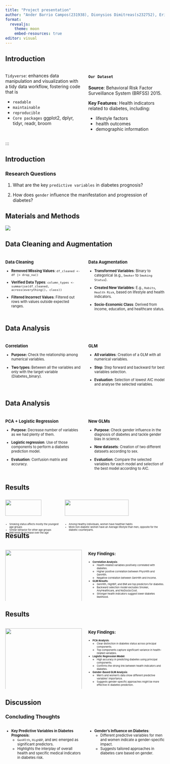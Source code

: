 ```yaml
---
title: "Project presentation"
author: "Ander Barrio Campos(231938), Dionysios Dimitreas(s232752), Erikas Mikužis(s223164), Valeria Tedeschi(s231945), Angeliki Vliora(233059)"
format:
  revealjs:
    theme: moon
    embed-resources: true
editor: visual
---
```


## Introduction

::: columns
::: {.column width="50%"}
`Tidyverse`: enhances data manipulation and visualization with a tidy data workflow, fostering code that is

::: incremental
-   `readable`
-   `maintainable`
-   `reproducible`
-   `Core packages` ggplot2, dplyr, tidyr, readr, broom
:::
:::

::: {.column .incremental width="50%"}
#### `Our Dataset`

**Source**: Behavioral Risk Factor Surveillance System (BRFSS) 2015.

**Key Features**: Health indicators related to diabetes, including:

::: incremental
-   lifestyle factors
-   health outcomes
-   demographic information
:::
:::
:::

:::

## Introduction

### Research Questions

1.  What are the key `predictive variables` in diabetes prognosis?

2.  How does `gender` influence the manifestation and progression of diabetes?

## Materials and Methods

<div>

![](images/R_flowchart.png)

</div>

## Data Cleaning and Augmentation

```{=html}
<style>
.small-font {
  font-size: 0.8em;
}
</style>
```
::: columns
::: {.column .small-font width="50%"}
### Data Cleaning

-   **Removed Missing Values**: `df_cleaned <- df |> drop_na()`

-   **Verified Data Types**: `column_types <- summarise(df_cleaned, across(everything(), class))`

-   **Filtered Incorrect Values**: Filtered out rows with values outside expected ranges.
:::

::: {.column .small-font width="50%"}
### Data Augmentation

-   **Transformed Variables**: Binary to categorical (e.g., `Smoker` to `Smoking Status`).

-   **Created New Variables**: E.g., `Habits`, `Health Risk`, based on lifestyle and health indicators.

-   **Socio-Economic Class**: Derived from income, education, and healthcare status.
:::
:::

## Data Analysis

::: columns
::: {.column .small-font width="50%"}
### Correlation

::: incremental
-   **Purpose:** Check the relationship among numerical variables.

-   **Two types:** Between all the variables and only with the target variable (Diabetes_binary).
:::
:::

::: {.column .small-font width="50%"}
### GLM

::: incremental
-   **All variables**: Creation of a GLM with all numerical variables.

-   **Step**: Step forward and backward for best variables selection.

-   **Evaluation**: Selection of lowest AIC model and analyse the selected variables.
:::
:::
:::

## Data Analysis

::: columns
::: {.column .small-font width="50%"}
### PCA + Logistic Regression

::: incremental
-   **Purpose**: Decrease number of variables as we had plenty of them.

-   **Logistic regression**: Use of those components to perform a diabetes prediction model.

-   **Evaluation**: Confusion matrix and accuracy.
:::
:::

::: {.column .small-font width="50%"}
### New GLMs

::: incremental
-   **Purpose**: Check gender influence in the diagnosis of diabetes and tackle gender bias in science.

-   **New datasets**: Creation of two different datasets according to sex.

-   **Evaluation**: Compare the selected variables for each model and selection of the best model according to AIC.
:::
:::
:::

## Results

::: {style="display: flex; font-size: 0.6em;"}
::: {style="padding-right: 10px;"}
![](../results/04_key_plot_1.png){.column width="80%"}

::: {.incremental style="font-size: 0.9em;"}
-   Smoking status affects mostly the youngest age groups
-   Similar behavior for other age groups
-   BMI tends to increase over the age
:::
:::

<div>

![](../results/04_key_plot_2.png){.column width="80%"}

::: {.incremental style="font-size: 0.9em;"}
-   Among Healthy individuals, women have healthier habits
-   More non-diabetic women have an Average lifestyle than men, opposite for the diabetic counterparts.
:::

</div>
:::

## Results

::: columns
::: {.column width="50%"}
![](../results/05_key_plot_3.png){width="100%"}
:::

::: {.column .small-font width="50%"}
### Key Findings:

::: {.incremental style="font-size: 0.7em;"}
-   **Correlation Analysis**:
    -   Health-related variables positively correlated with diabetes.
    -   Higher positive correlation between PhysHlth and GenHlth.
    -   Negative correlation between GenHlth and Income.
-   **GLM Results**:
    -   GenHlth, HighBP, and BMI are top predictors for diabetes.
    -   Backward selection model excludes Smoker, AnyHealthcare, and NoDocbcCost.
    -   Stronger health indicators suggest lower diabetes likelihood.
:::
:::
:::

## Results

::: columns
::: {.column width="50%"}
![](../results/06_key_plot_4.png){width="100%"}
:::

::: {.column .small-font width="50%"}
### Key Findings:

::: {.incremental style="font-size: 0.7em;"}
-   **PCA Analysis**:
    -   Clear distinction in diabetes status across principal components.
    -   Top components capture significant variance in health-related variables.
-   **Logistic Regression Model**:
    -   High accuracy in predicting diabetes using principal components.
    -   Confirms the strong link between health indicators and diabetes.
-   **Gender-Based GLM Analysis**:
    -   Men's and women's data show different predictive variables' importance.
    -   Suggests gender-specific approaches might be more effective in diabetes prediction.
:::
:::
:::

## Discussion

### Concluding Thoughts

::: incremental
::: columns
::: {.column .small-font width="50%"}
-   **Key Predictive Variables in Diabetes Prognosis**:
    -   `GenHlth`, `HighBP`, and `BMI` emerged as significant predictors.
    -   Highlights the interplay of overall health and specific medical indicators in diabetes risk.
:::

::: {.column .small-font width="50%"}
-   **Gender's Influence on Diabetes**:
    -   Different predictive variables for men and women indicate a gender-specific impact.
    -   Suggests tailored approaches in diabetes care based on gender.
:::
:::
:::
